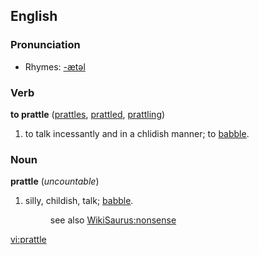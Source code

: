 ==English==

===Pronunciation===
*Rhymes: [[Rhymes:English:-ætəl|-ætəl]]

===Verb===
'''to prattle''' ([[prattles]], [[prattled]], [[prattling]])

#to talk incessantly and in a chlidish manner; to [[babble]].

===Noun===
'''prattle''' (''uncountable'')

#silly, childish, talk; [[babble]].
#:see also [[WikiSaurus:nonsense]]

[[vi:prattle]]